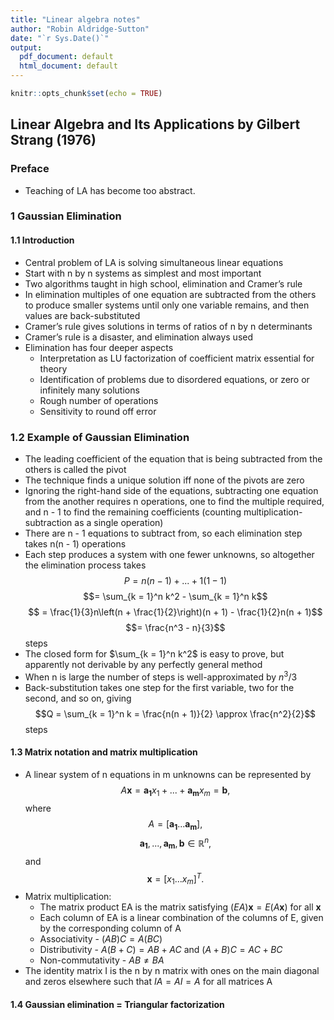 ```yaml
---
title: "Linear algebra notes"
author: "Robin Aldridge-Sutton"
date: "`r Sys.Date()`"
output:
  pdf_document: default
  html_document: default
---
```


```r
knitr::opts_chunk$set(echo = TRUE)
```

## Linear Algebra and Its Applications by Gilbert Strang (1976)

### Preface

- Teaching of LA has become too abstract.

### 1 Gaussian Elimination

#### 1.1 Introduction

- Central problem of LA is solving simultaneous linear equations
- Start with n by n systems as simplest and most important
- Two algorithms taught in high school, elimination and Cramer's rule
- In elimination multiples of one equation are subtracted from the others to produce smaller systems until only one variable remains, and then values are back-substituted
- Cramer's rule gives solutions in terms of ratios of n by n determinants
- Cramer's rule is a disaster, and elimination always used
- Elimination has four deeper aspects
    - Interpretation as LU factorization of coefficient matrix essential for theory
    - Identification of problems due to disordered equations, or zero or infinitely many solutions
    - Rough number of operations
    - Sensitivity to round off error
    
### 1.2 Example of Gaussian Elimination

- The leading coefficient of the equation that is being subtracted from the others is called the pivot
- The technique finds a unique solution iff none of the pivots are zero
- Ignoring the right-hand side of the equations, subtracting one equation from the another requires n operations, one to find the multiple required, and n - 1 to find the remaining coefficients (counting multiplication-subtraction as a single operation)
- There are n - 1 equations to subtract from, so each elimination step takes n(n - 1) operations
- Each step produces a system with one fewer unknowns, so altogether the elimination process takes
$$P = n(n - 1) + ... + 1(1 - 1)$$
$$= \sum_{k = 1}^n k^2 - \sum_{k = 1}^n k$$
$$ = \frac{1}{3}n\left(n + \frac{1}{2}\right)(n + 1) - \frac{1}{2}n(n + 1)$$
$$= \frac{n^3 - n}{3}$$
steps
- The closed form for $\sum_{k = 1}^n k^2$ is easy to prove, but apparently not derivable by any perfectly general method
- When n is large the number of steps is well-approximated by $n^3/3$
- Back-substitution takes one step for the first variable, two for the second, and so on, giving
$$Q = \sum_{k = 1}^n k = \frac{n(n + 1)}{2} \approx \frac{n^2}{2}$$
steps

#### 1.3 Matrix notation and matrix multiplication

- A linear system of n equations in m unknowns can be represented by 
$$A \mathbf{x} = \mathbf{a_1} x_1 + ... + \mathbf{a_m} x_m = \mathbf{b},$$
where 
$$A = [\mathbf{a_1} . . . \mathbf{a_m}],$$
$$\mathbf{a_1}, ..., \mathbf{a_m}, \mathbf{b} \in \mathbb{R}^n,$$
and
$$\mathbf{x} = [x_1 ... x_m]^T.$$
- Matrix multiplication:
    - The matrix product EA is the matrix satisfying $(EA)\mathbf{x} = E(A\mathbf{x})$ for all $\mathbf{x}$
    - Each column of EA is a linear combination of the columns of E, given by the corresponding column of A
    - Associativity - $(AB)C = A(BC)$
    - Distributivity - $A(B + C) = AB + AC$ and $(A + B)C = AC + BC$
    - Non-commutativity - $AB \ne BA$
- The identity matrix I is the n by n matrix with ones on the main diagonal and zeros elsewhere such that $IA = AI = A$ for all matrices A

#### 1.4 Gaussian elimination = Triangular factorization









